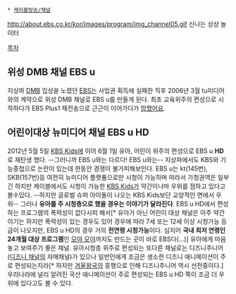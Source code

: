  * [[케이블방송/채널]]

http://about.ebs.co.kr/kor/images/program/img_channel05.gif
신나는 상상 놀이터

[[목차]]

== 위성 DMB 채널 EBS u ==
지상파 [[DMB]] 입성을 노렸던 [[EBS]]는 사업권 획득에 실패한 직후 2006년 3월 tu미디어와의 계약으로 위성 DMB 채널로 EBS u를 만들게 된다. 최초 교육위주의 편성으로 시작하다가 EBS Plus1 재전송으로 근근이 이어가다가 [[망했어요]].

== 어린이대상 뉴미디어 채널 EBS u HD ==
2012년 5월 5일 [[KBS Kids]]에 이어 6월 1일 유아, 어린이 위주의 편성으로 EBS u '''HD'''로 재탄생 했다. --그러니까 EBS u와는 다르다! EBS u와는-- 지상파에서도 KBS와 기능중첩으로 논란이 있는데 한동안 경쟁이 불가피해보인다. EBS u는 kt(145번), SKB(157번)등 여전히 뉴미디어 플랫폼으로만 시청이 가능하며 따라서 가청권역은 일부긴 하지만 케이블에서도 시청이 가능한 [[KBS Kids]]가 약간이나마 우위를 점하고 있다고 볼수있다. --하지만 글로벌 슈퍼 아이돌이 나오는 KBS Kids보단 교양적인 면에서 우위--
그러나 '''유아를 주 시청층으로 했을 경우는 이야기가 달라진다'''. EBS u HD에서 편성하는 프로그램의 폭력성이 없다시피 해서[* 유아가 아닌 어린이 대상 채널은 아주 약간이기는 하지만 폭력성이 있는 경우도 있어 경우에 따라 7세 또는 12세 이상 시청가능 등급이 나오지만, EBS u HD의 경우 거의 '''전연령 시청가능'''이다. 심지어 '''국내 최저 연령인 24개월 대상 프로그램'''인 [http://home.ebs.co.kr/moyamoya/main 모야 모야]까지도 만드는 곳이 바로 EBS다(...)] 유아에게 마음놓고 보여주기 좋은 채널. 유아시청층 위주로 편성되는 또다른 채널로는 디즈니주니어([[디즈니 채널]]의 자매채널)가 있으나 일반인에게 조금은 생소한 디즈니 애니메이션이 주로 편성되는지라[* 하지만 [[겨울왕국]]의 흥행으로 인해 디즈니주니어 역시 선전중이다.] 우리나라에 널리 알려진 국산 애니메이션이 주로 편성되는 EBS u HD 쪽이 조금 더 우위에 있다고도 볼 수 있다.
